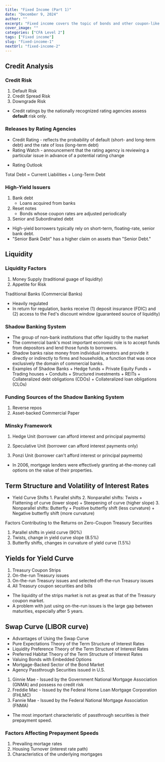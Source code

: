 ```yaml
---
title: "Fixed Income (Part 1)"
date: "December 9, 2024"
author: ""
excerpt: "Fixed income covers the topic of bonds and other coupon-like investment securities."
cover_image: ""
categories: ["CFA Level 2"]
tags: ["Fixed income"]
slug: "fixed-income-1"
nextUrl: "fixed-income-2"
---
```


## Credit Analysis

### Credit Risk

1. Default Risk
2. Credit Spread Risk
3. Downgrade Risk

- Credit ratings by the nationally recognized rating agencies assess **default** risk only.

### Releases by Rating Agencies

- Credit Rating - reflects the probability of default (short- and long-term debt) and the rate of loss (long-term debt)
- Rating Watch - announcement that the rating agency is reviewing a particular issue in advance of a potential rating change

* Rating Outlook

<Note>Total Debt = Current Liabilities + Long-Term Debt</Note>

### High-Yield Issuers

1. Bank debt
   - Loans acquired from banks
2. Reset notes
   - Bonds whose coupon rates are adjusted periodically
3. Senior and Subordinated debt

- High-yield borrowers typically rely on short-term, floating-rate, senior bank debt.
- "Senior Bank Debt" has a higher claim on assets than "Senior Debt."

## Liquidity

### Liquidity Factors

1. Money Supply (traditional guage of liquidity)
2. Appetite for Risk

Traditional Banks (Commercial Banks)

- Heavily regulated
- In return for regulation, banks receive (1) deposit insurance (FDIC) and (2) access to the Fed's discount window (guaranteed source of liquidity)

### Shadow Banking System

- The group of non-bank institutions that offer liquidity to the market
- The commercial bank's most important economic role is to accept funds from depositors and lend those funds to borrowers.
- Shadow banks raise money from individual investors and provide it directly or indirectly to firms and households, a function that was once exclusively the domain of commercial banks.
- Examples of Shadow Banks + Hedge funds + Private Equity Funds + Trading houses + Conduits + Structured investments + REITs + Collateralized debt obligations (CDOs) + Collateralized loan obligations (CLOs)

### Funding Sources of the Shadow Banking System

1. Reverse repos
2. Asset-backed Commercial Paper

### Minsky Framework

1. Hedge Unit (borrower can afford interest and principal payments)

2. Speculative Unit (borrower can afford interest payments only)
3. Ponzi Unit (borrower can't afford interest or principal payments)

- In 2006, mortgage lenders were effectively granting at-the-money call options on the value of their properties.

## Term Structure and Volatility of Interest Rates

- Yield Curve Shifts 1. Parallel shifts 2. Nonparallel shifts: Twists + Flattening of curve (lower slope) + Steepening of curve (higher slope) 3. Nonparallel shifts: Butterfly + Positive butterfly shift (less curvature) + Negative butterfly shift (more curvature)

Factors Contributing to the Returns on Zero-Coupon Treasury Securities

1. Parallel shifts in yield curve (90%)
2. Twists, change in yield curve slope (8.5%)
3. Butterfly shifts, changes in curvature of yield curve (1.5%)

## Yields for Yield Curve

1. Treasury Coupon Strips
2. On-the-run Treasury issues
3. On-the-run Treasury issues and selected off-the-run Treasury issues
4. All Treasury coupon securities and bills

- The liquidity of the strips market is not as great as that of the Treasury coupon market.
- A problem with just using on-the-run issues is the large gap between maturities, especially after 5 years.

## Swap Curve (LIBOR curve)

- Advantages of Using the Swap Curve
- Pure Expectations Theory of the Term Structure of Interest Rates
- Liquidity Preference Theory of the Term Structure of Interest Rates
- Preferred Habitat Theory of the Term Structure of Interest Rates
- Valuing Bonds with Embedded Options
- Mortgage-Backed Sector of the Bond Market
- Agency Passthrough Securities issued in U.S.

1. Ginnie Mae - Issued by the Government National Mortgage Association (GNMA) and possess no credit risk
2. Freddie Mac - Issued by the Federal Home Loan Mortgage Corporation (FHLMC)
3. Fannie Mae - Issued by the Federal National Mortgage Association (FNMA)

- The most important characteristic of passthrough securities is their prepayment speed.

### Factors Affecting Prepayment Speeds

1. Prevailing mortage rates
2. Housing Turnover (interest rate path)
3. Characteristics of the underlying mortgages
